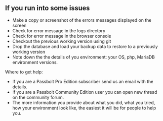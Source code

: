 ## If you run into some issues

* Make a copy or screenshot of the errors messages displayed on the screen
* Check for error message in the logs directory
* Check for error message in the browser console
* Checkout the previous working version using git
* Drop the database and load your backup data to restore to a previously working version
* Note down the the details of you environment: your OS, php, MariaDB environment versions.

Where to get help:

* If you are a Passbolt Pro Edition subscriber send us an email with the details.
* If you are a Passbolt Community Edition user you can open new thread on the community forum.
* The more information you provide about what you did, what you tried, how your environment look like, the easiest it will be for people to help you.
